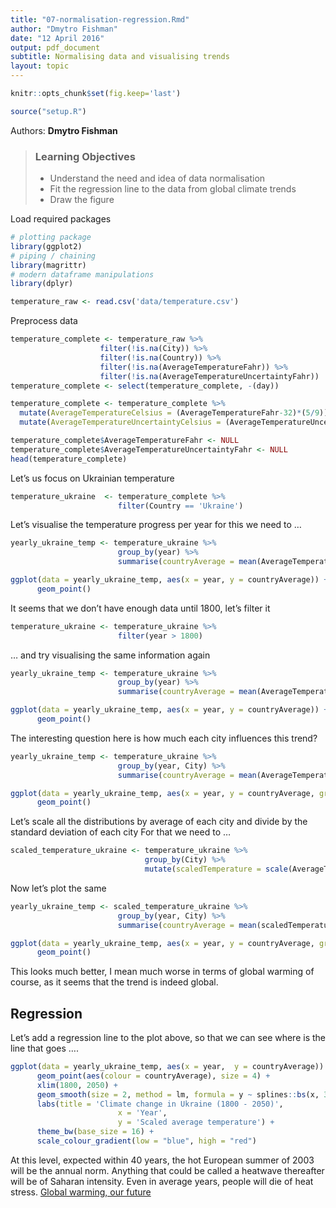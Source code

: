 ```yaml
---
title: "07-normalisation-regression.Rmd"
author: "Dmytro Fishman"
date: "12 April 2016"
output: pdf_document
subtitle: Normalising data and visualising trends
layout: topic
---
```


```r
knitr::opts_chunk$set(fig.keep='last')
```

```r
source("setup.R")
```

Authors: **Dmytro Fishman**

> ### Learning Objectives
>
> -	Understand the need and idea of data normalisation
> -	Fit the regression line to the data from global climate trends
> - Draw the figure

Load required packages

```r
# plotting package
library(ggplot2)
# piping / chaining
library(magrittr)
# modern dataframe manipulations
library(dplyr)
```

```r
temperature_raw <- read.csv('data/temperature.csv')
```

Preprocess data

```r
temperature_complete <- temperature_raw %>%
                    filter(!is.na(City)) %>%
                    filter(!is.na(Country)) %>% 
                    filter(!is.na(AverageTemperatureFahr)) %>%        
                    filter(!is.na(AverageTemperatureUncertaintyFahr)) 
temperature_complete <- select(temperature_complete, -(day)) 

temperature_complete <- temperature_complete %>%
  mutate(AverageTemperatureCelsius = (AverageTemperatureFahr-32)*(5/9)) %>%
  mutate(AverageTemperatureUncertaintyCelsius = (AverageTemperatureUncertaintyFahr-32)*(5/9))

temperature_complete$AverageTemperatureFahr <- NULL
temperature_complete$AverageTemperatureUncertaintyFahr <- NULL
head(temperature_complete)
```

Let's us focus on Ukrainian temperature

```r
temperature_ukraine  <- temperature_complete %>%
                        filter(Country == 'Ukraine')
```

Let's visualise the temperature progress per year for this we need to ...

```r
yearly_ukraine_temp <- temperature_ukraine %>%
                        group_by(year) %>%
                        summarise(countryAverage = mean(AverageTemperatureCelsius))
```

```r
ggplot(data = yearly_ukraine_temp, aes(x = year, y = countryAverage)) +
      geom_point()
```

It seems that we don't have enough data until 1800, let's filter it

```r
temperature_ukraine <- temperature_ukraine %>%
                        filter(year > 1800)
```

... and try visualising the same information again

```r
yearly_ukraine_temp <- temperature_ukraine %>%
                        group_by(year) %>%
                        summarise(countryAverage = mean(AverageTemperatureCelsius))

ggplot(data = yearly_ukraine_temp, aes(x = year, y = countryAverage)) +
      geom_point()
```

The interesting question here is how much each city influences this trend?

```r
yearly_ukraine_temp <- temperature_ukraine %>%
                        group_by(year, City) %>%
                        summarise(countryAverage = mean(AverageTemperatureCelsius))

ggplot(data = yearly_ukraine_temp, aes(x = year, y = countryAverage, group = City, colour = City)) +
      geom_point()
```

Let's scale all the distributions by average of each city and divide by the standard deviation of each city
For that we need to ...

```r
scaled_temperature_ukraine <- temperature_ukraine %>%
                              group_by(City) %>%
                              mutate(scaledTemperature = scale(AverageTemperatureCelsius)[,1])
```

Now let's plot the same 

```r
yearly_ukraine_temp <- scaled_temperature_ukraine %>%
                        group_by(year, City) %>%
                        summarise(countryAverage = mean(scaledTemperature))
```

```r
ggplot(data = yearly_ukraine_temp, aes(x = year, y = countryAverage, group = City, colour = City)) +
      geom_point()
```

This looks much better, I mean much worse in terms of global warming of course, as it 
seems that the trend is indeed global.

## Regression

Let's add a regression line to the plot above, so that we can see 
where is the line that goes ....

```r
ggplot(data = yearly_ukraine_temp, aes(x = year,  y = countryAverage)) +
      geom_point(aes(colour = countryAverage), size = 4) + 
      xlim(1800, 2050) +
      geom_smooth(size = 2, method = lm, formula = y ~ splines::bs(x, 3), fullrange = TRUE) +
      labs(title = 'Climate change in Ukraine (1800 - 2050)',
                        x = 'Year',
                        y = 'Scaled average temperature') + 
      theme_bw(base_size = 16) +
      scale_colour_gradient(low = "blue", high = "red") 
```

At this level, expected within 40 years, the hot European summer of 2003 will be the annual norm. 
Anything that could be called a heatwave thereafter will be of Saharan intensity. 
Even in average years, people will die of heat stress. [Global warming, our future](http://globalwarming.berrens.nl/globalwarming.htm)
